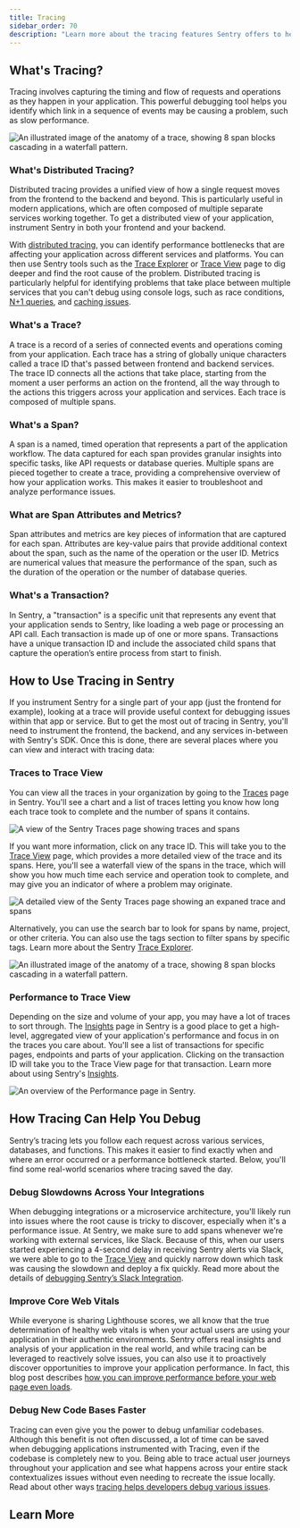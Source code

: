 ```yaml
---
title: Tracing
sidebar_order: 70
description: "Learn more about the tracing features Sentry offers to help you track your software performance across multiple systems."
---
```


## What's Tracing?

Tracing involves capturing the timing and flow of requests and operations as they happen in your application. This powerful debugging tool helps you identify which link in a sequence of events may be causing a problem, such as slow performance.

![An illustrated image of the anatomy of a trace, showing 8 span blocks cascading in a waterfall pattern.](./img/The-anatomy-of-a-trace.png)

### What's Distributed Tracing?

Distributed tracing provides a unified view of how a single request moves from the frontend to the backend and beyond. This is particularly useful in modern applications, which are often composed of multiple separate services working together. To get a distributed view of your application, instrument Sentry in both your frontend and your backend.

With [distributed tracing](/concepts/key-terms/tracing/distributed-tracing/), you can identify performance bottlenecks that are affecting your application across different services and platforms. You can then use Sentry tools such as the [Trace Explorer](/product/explore/traces/) or [Trace View](/concepts/key-terms/tracing/trace-view/) page to dig deeper and find the root cause of the problem. Distributed tracing is particularly helpful for identifying problems that take place between multiple services that you can't debug using console logs, such as race conditions, [N+1 queries](/product/issues/issue-details/performance-issues/n-one-queries/), and [caching issues](/product/insights/caches/).

### What's a Trace?

A trace is a record of a series of connected events and operations coming from your application. Each trace has a string of globally unique characters called a trace ID that's passed between frontend and backend services. The trace ID connects all the actions that take place, starting from the moment a user performs an action on the frontend, all the way through to the actions this triggers across your application and services. Each trace is composed of multiple spans.

### What's a Span?

A span is a named, timed operation that represents a part of the application workflow. The data captured for each span provides granular insights into specific tasks, like API requests or database queries. Multiple spans are pieced together to create a trace, providing a comprehensive overview of how your application works. This makes it easier to troubleshoot and analyze performance issues.

### What are Span Attributes and Metrics?

Span attributes and metrics are key pieces of information that are captured for each span. Attributes are key-value pairs that provide additional context about the span, such as the name of the operation or the user ID. Metrics are numerical values that measure the performance of the span, such as the duration of the operation or the number of database queries.

### What's a Transaction?

In Sentry, a "transaction" is a specific unit that represents any event that your application sends to Sentry, like loading a web page or processing an API call. Each transaction is made up of one or more spans. Transactions have a unique transaction ID and include the associated child spans that capture the operation’s entire process from start to finish.

## How to Use Tracing in Sentry

If you instrument Sentry for a single part of your app (just the frontend for example), looking at a trace will provide useful context for debugging issues within that app or service. But to get the most out of tracing in Sentry, you'll need to instrument the frontend, the backend, and any services in-between with Sentry's SDK. Once this is done, there are several places where you can view and interact with tracing data:

### Traces to Trace View

You can view all the traces in your organization by going to the [Traces](https://sentry.io/orgredirect/organizations/:orgslug/traces/) page in Sentry. You'll see a chart and a list of traces letting you know how long each trace took to complete and the number of spans it contains.

![A view of the Sentry Traces page showing traces and spans](./img/Traces-page.png)

If you want more information, click on any trace ID. This will take you to the [Trace View](/concepts/key-terms/tracing/trace-view/) page, which provides a more detailed view of the trace and its spans. Here, you'll see a waterfall view of the spans in the trace, which will show you how much time each service and operation took to complete, and may give you an indicator of where a problem may originate. 

![A detailed view of the Senty Traces page showing an expaned trace and spans](./img/Trace-view-page.png)

Alternatively, you can use the search bar to look for spans by name, project, or other criteria. You can also use the tags section to filter spans by specific tags. Learn more about the Sentry [Trace Explorer](/product/explore/traces/).

![An illustrated image of the anatomy of a trace, showing 8 span blocks cascading in a waterfall pattern.](./img/Traces-details-page.png)

### Performance to Trace View

Depending on the size and volume of your app, you may have a lot of traces to sort through. The [Insights](https://sentry.io/orgredirect/organizations/:orgslug/insights/backend/) page in Sentry is a good place to get a high-level, aggregated view of your application's performance and focus in on the traces you care about. You'll see a list of transactions for specific pages, endpoints and parts of your application. Clicking on the transaction ID will take you to the Trace View page for that transaction. Learn more about using Sentry's [Insights](/product/insights/).

![An overview of the Performance page in Sentry.](./img/Performance-page.png)

## How Tracing Can Help You Debug

Sentry’s tracing lets you follow each request across various services, databases, and functions. This makes it easier to find exactly when and where an error occurred or a performance bottleneck started. Below, you'll find some real-world scenarios where tracing saved the day.

### Debug Slowdowns Across Your Integrations

When debugging integrations or a microservice architecture, you'll likely run into issues where the root cause is tricky to discover, especially when it's a performance issue. At Sentry, we make sure to add spans whenever we’re working with external services, like Slack. Because of this, when our users started experiencing a 4-second delay in receiving Sentry alerts via Slack, we were able to go to the [Trace View](/concepts/key-terms/tracing/trace-view/) and quickly narrow down which task was causing the slowdown and deploy a fix quickly. Read more about the details of [debugging Sentry’s Slack Integration](https://blog.sentry.io/debugging-a-slack-integration-with-sentrys-trace-view/).

### Improve Core Web Vitals

While everyone is sharing Lighthouse scores, we all know that the true determination of healthy web vitals is when your actual users are using your application in their authentic environments. Sentry offers real insights and analysis of your application in the real world, and while tracing can be leveraged to reactively solve issues, you can also use it to proactively discover opportunities to improve your application performance. In fact, this blog post describes [how you can improve performance before your web page even loads](https://blog.sentry.io/how-to-make-your-web-page-faster-before-it-even-loads/).

### Debug New Code Bases Faster

Tracing can even give you the power to debug unfamiliar codebases. Although this benefit is not often discussed, a lot of time can be saved when debugging applications instrumented with Tracing, even if the codebase is completely new to you. Being able to trace actual user journeys throughout your application and see what happens across your entire stack contextualizes issues without even needing to recreate the issue locally. Read about other ways [tracing helps developers debug various issues](https://blog.sentry.io/everyone-needs-to-know-how-to-trace/).

## Learn More

<PageGrid />
